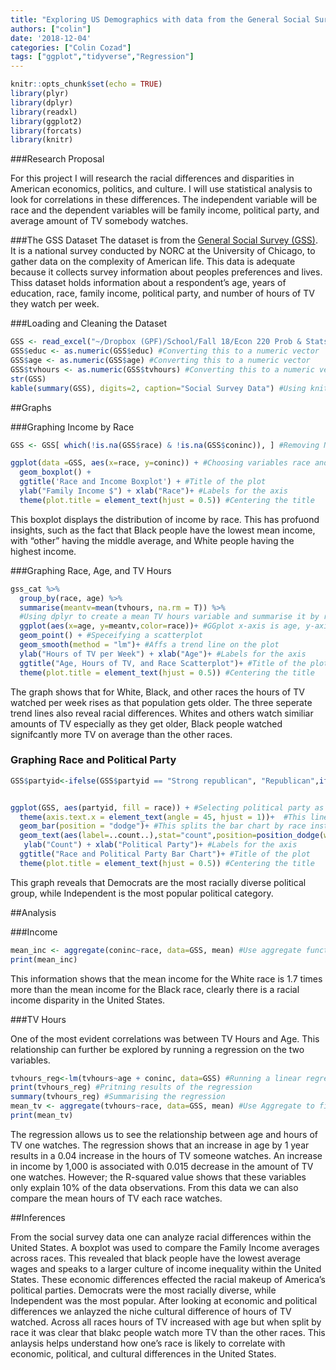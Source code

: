 ```yaml
---
title: "Exploring US Demographics with data from the General Social Survey"
authors: ["colin"]
date: '2018-12-04'
categories: ["Colin Cozad"]
tags: ["ggplot","tidyverse","Regression"]
---
```


```r
knitr::opts_chunk$set(echo = TRUE)
library(plyr)
library(dplyr)
library(readxl)
library(ggplot2)
library(forcats)
library(knitr)
```


###Research Proposal

For this project I will research the racial differences and disparities in American economics, politics, and culture. I will use statistical analysis to look for correlations in these differences. The independent variable will be race and the dependent variables will be family income, political party, and average amount of TV somebody watches. 

###The GSS Dataset
The dataset is from the [General Social Survey (GSS)](https://gssdataexplorer.norc.org/). It is a national survey conducted by NORC at the University of Chicago, to gather data on the complexity of American life. This data is adequate because it collects survey information about peoples preferences and lives. Thiss dataset holds information about a respondent's age, years of education, race, family income, political party, and number of hours of TV they watch per week. 


###Loading and Cleaning the Dataset
```r
GSS <- read_excel("~/Dropbox (GPF)/School/Fall 18/Econ 220 Prob & Stats for Economist/Lab/GSS.xls")
GSS$educ <- as.numeric(GSS$educ) #Converting this to a numeric vector
GSS$age <- as.numeric(GSS$age) #Converting this to a numeric vector
GSS$tvhours <- as.numeric(GSS$tvhours) #Converting this to a numeric vector
str(GSS)
kable(summary(GSS), digits=2, caption="Social Survey Data") #Using knitr package to create a table
```

##Graphs

###Graphing Income by Race

```r
GSS <- GSS[ which(!is.na(GSS$race) & !is.na(GSS$coninc)), ] #Removing NA values

ggplot(data =GSS, aes(x=race, y=coninc)) + #Choosing variables race and family income
  geom_boxplot() +
  ggtitle('Race and Income Boxplot') + #Title of the plot
  ylab("Family Income $") + xlab("Race")+ #Labels for the axis
  theme(plot.title = element_text(hjust = 0.5)) #Centering the title
```

This boxplot displays the distribution of income by race. This has profuond insights, such as the fact that Black people have the lowest mean income, with "other" having the middle average, and White people having the highest income.

###Graphing Race, Age, and TV Hours

```r
gss_cat %>%
  group_by(race, age) %>%
  summarise(meantv=mean(tvhours, na.rm = T)) %>% 
  #Using dplyr to create a mean TV hours variable and summarise it by race and age
  ggplot(aes(x=age, y=meantv,color=race))+ #GGplot x-axis is age, y-axis is Mean TV Hours, and Color is race
  geom_point() + #Speceifying a scatterplot
  geom_smooth(method = "lm")+ #Affs a trend line on the plot
  ylab("Hours of TV per Week") + xlab("Age")+ #Labels for the axis
  ggtitle("Age, Hours of TV, and Race Scatterplot")+ #Title of the plot
  theme(plot.title = element_text(hjust = 0.5)) #Centering the title
```


The graph shows that for White, Black, and other races the hours of TV watched per week rises as that population gets older. The three seperate trend lines also reveal racial differences. Whites and others watch similiar amounts of TV especially as they get older, Black people watched signifcantly more TV on average than the other races.  

### Graphing Race and Political Party

```r
GSS$partyid<-ifelse(GSS$partyid == "Strong republican", "Republican",ifelse(GSS$partyid == "Not str republican", "Republican", ifelse(GSS$partyid == "Ind, near rep", "Republican", ifelse(GSS$partyid == "Ind, near dem", "Democrat", ifelse(GSS$partyid == "Not str democrat", "Democrat",ifelse(GSS$partyid == "Strong Democrat", "Democrat", "Independent" )))))) #Using an ifelse ladder to combine political party identification into Democrat, Repubican, Independent


ggplot(GSS, aes(partyid, fill = race)) + #Selecting political party as variable and race as group value
  theme(axis.text.x = element_text(angle = 45, hjust = 1))+  #This line tilts the axis names so they are readable
  geom_bar(position = "dodge")+ #This splits the bar chart by race instead of stacking the bars
  geom_text(aes(label=..count..),stat="count",position=position_dodge(width=0.9), vjust=-0.25)+ #Adds labels to each bar
   ylab("Count") + xlab("Political Party")+ #Labels for the axis
  ggtitle("Race and Political Party Bar Chart")+ #Title of the plot
  theme(plot.title = element_text(hjust = 0.5)) #Centering the title
```

This graph reveals that Democrats are the most racially diverse political group, while Independent is the most popular political category. 



##Analysis

###Income

```r
mean_inc <- aggregate(coninc~race, data=GSS, mean) #Use aggregate function to take mean of family income for each race
print(mean_inc)
```

This information shows that the mean income for the White race is 1.7 times more than the mean income for the Black race, clearly there is a racial income disparity in the United States. 

###TV Hours

One of the most evident correlations was between TV Hours and Age. This relationship can further be explored by running a regression on the two variables. 

```r
tvhours_reg<-lm(tvhours~age + coninc, data=GSS) #Running a linear regression on TV hours and Age
print(tvhours_reg) #Pritning results of the regression
summary(tvhours_reg) #Summarising the regression
mean_tv <- aggregate(tvhours~race, data=GSS, mean) #Use Aggregate to find mean TV Hours per Race
print(mean_tv)
```
The regression allows us to see the relationship between age and hours of TV one watches. The regression shows that an increase in age by 1 year results in a 0.04 increase in the hours of TV someone watches. An increase in income by 1,000 is associated with 0.015 decrease in the amount of TV one watches. However; the R-squared value shows that these variables only explain 10% of the data observations. From this data we can also compare the mean hours of TV each race watches. 


##Inferences 

From the social survey data one can analyze racial differences within the United States. A boxplot was used to compare the Family Income averages across races. This revealed that black people have the lowest average wages and speaks to a larger culture of income inequality within the United States. These economic differences effected the racial makeup of America's political parties. Democrats were the most racially diverse, while Independent was the most popular. After looking at economic and political differences we anlayzed the niche cultural difference of hours of TV watched. Across all races hours of TV increased with age but when split by race it was clear that blakc people watch more TV than the other races. This anlaysis helps understand how one's race is likely to correlate with economic, political, and cultural differences in the United States. 